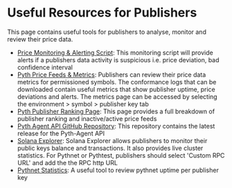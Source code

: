 # Useful Resources for Publishers

This page contains useful tools for publishers to analyse, monitor and review their price data.

- [Price Monitoring & Alerting Script](https://github.com/pyth-network/publisher-utils#monitoring): This monitoring script will provide alerts if a publishers data activity is suspicious i.e. price deviation, bad confidence interval
- [Pyth Price Feeds & Metrics](https://pyth.network/price-feeds): Publishers can review their price data metrics for permissioned symbols. The conformance logs that can be downloaded contain useful metrics that show publisher uptime, price deviations and alerts. The metrics page can be accessed by selecting the environment > symbol > publisher key tab
- [Pyth Publisher Ranking Page](https://pyth.network/publishers/ranking): This page provides a full breakdown of publisher ranking and inactive/active price feeds
- [Pyth Agent API GitHub Repository](https://github.com/pyth-network/pyth-agent): This repository contains the latest release for the Pyth-Agent API
- [Solana Explorer](https://explorer.solana.com): Solana Explorer allows publishers to monitor their public keys balance and transactions. It also provides live cluster statistics. For Pythnet or Pythtest, publishers should select 'Custom RPC URL' and add the the RPC http URL
- [Pythnet Statistics](https://pyth.network/stats): A useful tool to review pythnet uptime per publisher key

